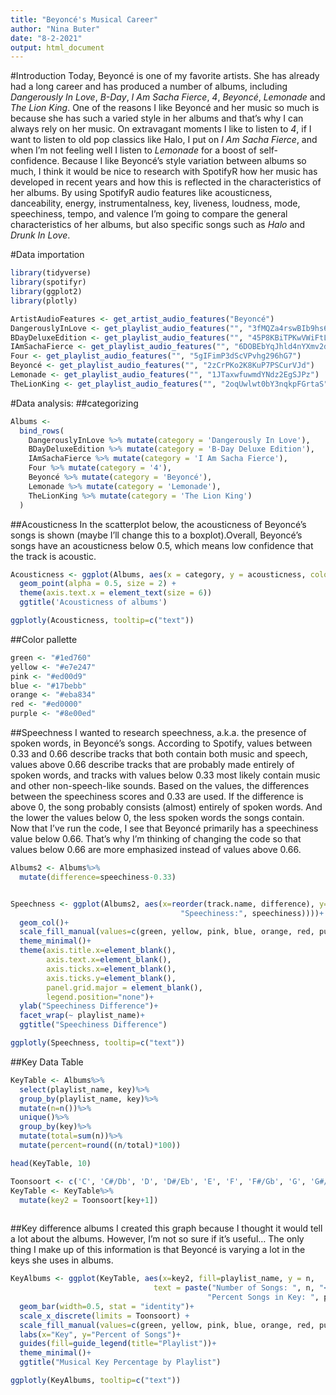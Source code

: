 ```yaml
---
title: "Beyoncé's Musical Career"
author: "Nina Buter"
date: "8-2-2021"
output: html_document
---
```

#Introduction
Today, Beyoncé is one of my favorite artists. She has already had a long career and has produced a number of albums, including *Dangerously In Love*, *B-Day*, *I Am Sacha Fierce*, *4*, *Beyoncé*, *Lemonade* and *The Lion King*. One of the reasons I like Beyoncé and her music so much is because she has such a varied style in her albums and that's why I can always rely on her music. On extravagant moments I like to listen to *4*, if I want to listen to old pop classics like Halo, I put on *I Am Sacha Fierce*, and when I'm not feeling well I listen to *Lemonade* for a boost of self-confidence. Because I like Beyoncé's style variation between albums so much, I think it would be nice to research with SpotifyR how her music has developed in recent years and how this is reflected in the characteristics of her albums. By using SpotifyR audio features like acousticness, danceability, energy, instrumentalness, key, liveness, loudness, mode, speechiness, tempo, and valence I'm going to compare the general characteristics of her albums, but also specific songs such as *Halo* and *Drunk In Love*.


#Data importation
```r
library(tidyverse)
library(spotifyr)
library(ggplot2)
library(plotly)

```



```r
ArtistAudioFeatures <- get_artist_audio_features("Beyoncé")
DangerouslyInLove <- get_playlist_audio_features("", "3fMQZa4rswBIb9hs6n217m")
BDayDeluxeEdition <- get_playlist_audio_features("", "45P8KBiTPKwVWiFtLGUH1V")
IAmSachaFierce <- get_playlist_audio_features("", "6DOBEbYqJhld4nYXmv2d7Q")
Four <- get_playlist_audio_features("", "5gIFimP3dScVPvhg296hG7")
Beyoncé <- get_playlist_audio_features("", "2zCrPKo2K8KuP7PSCurVJd")
Lemonade <- get_playlist_audio_features("", "1JTaxwfuwmdYNdz2EgSJPz")
TheLionKing <- get_playlist_audio_features("", "2oqUwlwt0bY3nqkpFGrtaS")

```

#Data analysis: 
##categorizing
```r
Albums <-
  bind_rows(
    DangerouslyInLove %>% mutate(category = 'Dangerously In Love'),
    BDayDeluxeEdition %>% mutate(category = 'B-Day Deluxe Edition'),
    IAmSachaFierce %>% mutate(category = 'I Am Sacha Fierce'),
    Four %>% mutate(category = '4'),
    Beyoncé %>% mutate(category = 'Beyoncé'),
    Lemonade %>% mutate(category = 'Lemonade'),
    TheLionKing %>% mutate(category = 'The Lion King')
  )
```

##Acousticness 
In the scatterplot below, the acousticness of Beyoncé's songs is shown (maybe I'll change this to a boxplot).Overall, Beyoncé's songs have an acousticness below 0.5, which means low confidence that the track is acoustic. 
```r
Acousticness <- ggplot(Albums, aes(x = category, y = acousticness, color = acousticness, text=(paste("Track:", track.name, "<br>", "acousticness:", acousticness)))) +
  geom_point(alpha = 0.5, size = 2) +
  theme(axis.text.x = element_text(size = 6))
  ggtitle('Acousticness of albums') 

ggplotly(Acousticness, tooltip=c("text"))
```
##Color pallette
```r
green <- "#1ed760"
yellow <- "#e7e247"
pink <- "#ed00d9"
blue <- "#17bebb"
orange <- "#eba834"
red <- "#ed0000"
purple <- "#8e00ed"
```


##Speechness 
I wanted to research speechness, a.k.a. the presence of spoken words, in Beyoncé's songs. According to Spotify, values between 0.33 and 0.66 describe tracks that both contain both music and speech, values above 0.66 describe tracks that are probably made entirely of spoken words, and tracks with values below 0.33 most likely contain music and other non-speech-like sounds. Based on the values, the differences between the speechiness scores and 0.33 are used. If the difference is above 0, the song probably consists (almost) entirely of spoken words. And the lower the values below 0, the less spoken words the songs contain. 
Now that I've run the code, I see that Beyoncé primarily has a speechiness value below 0.66. That's why I'm thinking of changing the code so that values below 0.66 are more emphasized instead of values above 0.66.

```r

Albums2 <- Albums%>%
  mutate(difference=speechiness-0.33)


Speechness <- ggplot(Albums2, aes(x=reorder(track.name, difference), y=difference, fill=playlist_name, text=(paste("Track:", track.name, "<br>",
                                      "Speechiness:", speechiness))))+
  geom_col()+
  scale_fill_manual(values=c(green, yellow, pink, blue, orange, red, purple))+
  theme_minimal()+
  theme(axis.title.x=element_blank(),
        axis.text.x=element_blank(),
        axis.ticks.x=element_blank(),
        axis.ticks.y=element_blank(),
        panel.grid.major = element_blank(),
        legend.position="none")+
  ylab("Speechiness Difference")+
  facet_wrap(~ playlist_name)+
  ggtitle("Speechiness Difference")

ggplotly(Speechness, tooltip=c("text"))

```

##Key Data Table
```r
KeyTable <- Albums%>%
  select(playlist_name, key)%>%
  group_by(playlist_name, key)%>%
  mutate(n=n())%>%
  unique()%>%
  group_by(key)%>%
  mutate(total=sum(n))%>%
  mutate(percent=round((n/total)*100))

head(KeyTable, 10)

```

```r
Toonsoort <- c('C', 'C#/Db', 'D', 'D#/Eb', 'E', 'F', 'F#/Gb', 'G', 'G#/Ab', 'A', 'A#/Bb', 'B')
KeyTable <- KeyTable%>%
  mutate(key2 = Toonsoort[key+1])
  
```


##Key difference albums
I created this graph because I thought it would tell a lot about the albums. However, I'm not so sure if it's useful... The only thing I make up of this information is that Beyoncé is varying a lot in the keys she uses in albums.
```r
KeyAlbums <- ggplot(KeyTable, aes(x=key2, fill=playlist_name, y = n, 
                                text = paste("Number of Songs: ", n, "<br>",
                                            "Percent Songs in Key: ", percent, "%")))+
  geom_bar(width=0.5, stat = "identity")+
  scale_x_discrete(limits = Toonsoort) +
  scale_fill_manual(values=c(green, yellow, pink, blue, orange, red, purple))+
  labs(x="Key", y="Percent of Songs")+
  guides(fill=guide_legend(title="Playlist"))+
  theme_minimal()+
  ggtitle("Musical Key Percentage by Playlist")

ggplotly(KeyAlbums, tooltip=c("text"))
```
